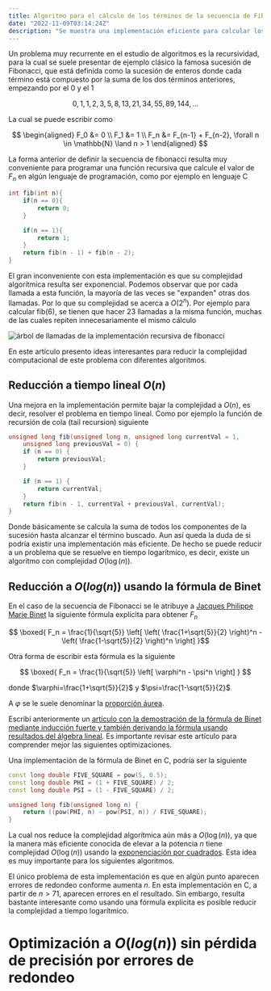 ```yaml
---
title: Algoritmo para el cálculo de los términos de la secuencia de Fibonacci en tiempo O(log(n))
date: "2022-11-09T03:14:24Z"
description: "Se muestra una implementación eficiente para calcular los términos de la secuencia de fibonacci en tiempo logarítmico O(log(n))"
---
```



Un problema muy recurrente en el estudio de algoritmos es la recursividad, para la cual se suele presentar de ejemplo clásico la
famosa sucesión de Fibonacci, que está definida como la sucesión de enteros donde cada término está compuesto por la suma de
los dos términos anteriores, empezando por el $0$ y el $1$

$$ 0, 1, 1, 2, 3, 5, 8, 13, 21, 34, 55, 89, 144, ... $$

La cual se puede escribir como

$$
\begin{aligned}
F_0 &= 0 \\
F_1 &= 1 \\
F_n &= F_{n-1} + F_{n-2}, \forall n \in \mathbb{N} \land n > 1
\end{aligned}
$$

La forma anterior de definir la secuencia de fibonacci resulta muy conveniente
para programar una función recursiva que calcule el valor de $F_n$ en algún lenguaje de programación,
como por ejemplo en lenguaje C

```cpp
int fib(int n){
    if(n == 0){
        return 0;
    }

    if(n == 1){
        return 1;
    }
    return fib(n - 1) + fib(n - 2);
}
```
El gran inconveniente con esta implementación es que su complejidad algorítmica resulta ser exponencial.
Podemos observar que por cada llamada a esta función, la mayoría de las veces se "expanden" otras
dos llamadas. Por lo que su complejidad se acerca a $O(2^n)$. Por ejemplo para calcular fib(6), se tienen
que hacer 23 llamadas a la misma función, muchas de las cuales repiten innecesariamente el mismo cálculo

<Image fileName="fibonacci.svg" className="small-image" alt="árbol de llamadas de la implementación recursiva de fibonacci" />

En este artículo presento ideas interesantes para reducir la complejidad computacional de este problema con diferentes
algoritmos.

## Reducción a tiempo lineal $O(n)$

Una mejora en la implementación permite bajar la complejidad a $O(n)$, es decir, resolver el problema
en tiempo lineal. Como por ejemplo la función de recursión de cola (tail recursion) siguiente

```cpp
unsigned long fib(unsigned long n, unsigned long currentVal = 1,
    unsigned long previousVal = 0) {
    if (n == 0) {
        return previousVal;
    }

    if (n == 1) {
        return currentVal;
    }
    return fib(n - 1, currentVal + previousVal, currentVal);
}
```
Donde básicamente se calcula la suma de todos los componentes de la sucesión hasta alcanzar el término buscado.
Aun así queda la duda de si podría existir una implementación más eficiente. De hecho se puede reducir a un problema
que se resuelve en tiempo logarítmico, es decir, existe un algoritmo con complejidad $O(\log(n))$.

## Reducción a $O(log(n))$ usando la fórmula de Binet

En el caso de la secuencia de Fibonacci se le atribuye a [Jacques Philippe Marie Binet](https://en.wikipedia.org/w/index.php?title=Jacques_philippe_Marie_Binet&oldid=1067689697)
la siguiente fórmula explícita para obtener $F_n$

$$ \boxed{ F_n = \frac{1}{\sqrt{5}} \left[ \left( \frac{1+\sqrt{5}}{2} \right)^n - \left( \frac{1-\sqrt{5}}{2} \right)^n \right] }$$

Otra forma de escribir esta fórmula es la siguiente

$$ \boxed{ F_n = \frac{1}{\sqrt{5}} \left[ \varphi^n - \psi^n \right] } $$

donde $\varphi=\frac{1+\sqrt{5}}{2}$ y $\psi=\frac{1-\sqrt{5}}{2}$

A $\varphi$ se le suele denominar la [proporción áurea](https://en.wikipedia.org/wiki/Golden_ratio).

Escribí anteriormente un [artículo con la demostración de la fórmula de Binet mediante inducción fuerte
y también derivando la fórmula usando resultados del álgebra lineal](binet-formula).
Es importante revisar este artículo para comprender mejor las siguientes optimizaciones.

Una implementación de la fórmula de Binet en C, podría ser la siguiente

```cpp
const long double FIVE_SQUARE = pow(5, 0.5);
const long double PHI = (1 + FIVE_SQUARE) / 2;
const long double PSI = (1 - FIVE_SQUARE) / 2;

unsigned long fib(unsigned long n) {
    return ((pow(PHI, n) - pow(PSI, n)) / FIVE_SQUARE);
}
```
La cual nos reduce la complejidad algorítmica aún más a $O(\log(n))$, ya que la manera más eficiente conocida de elevar
a la potencia $n$ tiene complejidad $O(\log(n))$ usando la [exponenciación por cuadrados](https://en.wikipedia.org/wiki/Exponentiation_by_squaring).
Esta idea es muy importante para los siguientes algoritmos.

El único problema de esta implementación es que en algún punto aparecen errores de redondeo conforme aumenta $n$.
En esta implementación en C, a partir de $n > 71$, aparecen errores en el resultado.
Sin embargo, resulta bastante interesante como usando una fórmula explicita es posible reducir la complejidad a tiempo
logarítmico.

# Optimización a $O(log(n))$ sin pérdida de precisión por errores de redondeo
